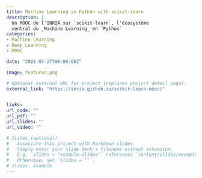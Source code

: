 ```yaml
---
title: Machine Learning in Python with scikit-learn
description: |
  Un MOOC de l'INRIA sur `scikit-learn`, l'écosystème
  central du _Machine Learning_ en `Python`
categories:
- Machine Learning
- Deep Learning
- MOOC

date: "2021-04-27T00:00:00Z"

image: featured.png

# Optional external URL for project (replaces project detail page).
external_link: "https://inria.github.io/scikit-learn-mooc/"


links:
url_code: ""
url_pdf: ""
url_slides: ""
url_video: ""

# Slides (optional).
#   Associate this project with Markdown slides.
#   Simply enter your slide deck's filename without extension.
#   E.g. `slides = "example-slides"` references `content/slides/example-slides.md`.
#   Otherwise, set `slides = ""`.
# slides: example
---
```


